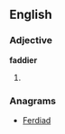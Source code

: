 ==English==

===Adjective===
'''faddier'''

# {{comparative of|[[faddy]]}}

===Anagrams===
* [[Ferdiad#English|Ferdiad]]
